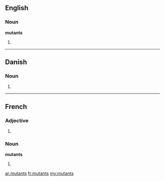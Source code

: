 ==English==

===Noun===
'''mutants''' {{p}}

# {{plural of|[[mutant#Noun|mutant]]}}

----

==Danish==

===Noun===
{{infl|da|noun form|g=c}}

# {{form of|genitive singular indefinite|mutant|lang=Danish}}
----
==French==

===Adjective===
{{infl|fr|adjective form}}

# {{form of|plural|mutant|lang=fr}}

===Noun===
'''mutants''' {{m|p}}

# {{plural of|[[mutant#French|mutant]]|lang=fr}}

[[ar:mutants]]
[[fr:mutants]]
[[my:mutants]]